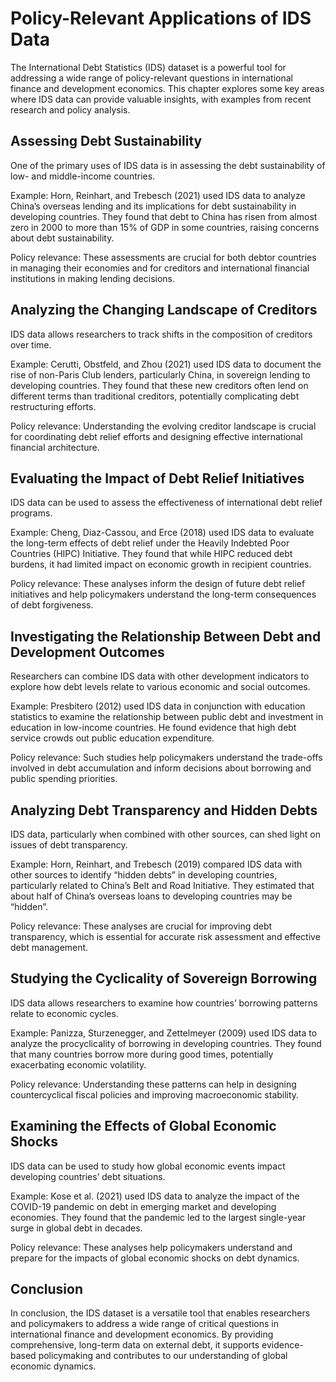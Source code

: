 # Policy-Relevant Applications of IDS Data

The International Debt Statistics (IDS) dataset is a powerful tool for addressing a wide range of policy-relevant questions in international finance and development economics. This chapter explores some key areas where IDS data can provide valuable insights, with examples from recent research and policy analysis.

## Assessing Debt Sustainability

One of the primary uses of IDS data is in assessing the debt sustainability of low- and middle-income countries.

Example: Horn, Reinhart, and Trebesch (2021) used IDS data to analyze China's overseas lending and its implications for debt sustainability in developing countries. They found that debt to China has risen from almost zero in 2000 to more than 15% of GDP in some countries, raising concerns about debt sustainability.

Policy relevance: These assessments are crucial for both debtor countries in managing their economies and for creditors and international financial institutions in making lending decisions.

## Analyzing the Changing Landscape of Creditors

IDS data allows researchers to track shifts in the composition of creditors over time.

Example: Cerutti, Obstfeld, and Zhou (2021) used IDS data to document the rise of non-Paris Club lenders, particularly China, in sovereign lending to developing countries. They found that these new creditors often lend on different terms than traditional creditors, potentially complicating debt restructuring efforts.

Policy relevance: Understanding the evolving creditor landscape is crucial for coordinating debt relief efforts and designing effective international financial architecture.

## Evaluating the Impact of Debt Relief Initiatives

IDS data can be used to assess the effectiveness of international debt relief programs.

Example: Cheng, Diaz-Cassou, and Erce (2018) used IDS data to evaluate the long-term effects of debt relief under the Heavily Indebted Poor Countries (HIPC) Initiative. They found that while HIPC reduced debt burdens, it had limited impact on economic growth in recipient countries.

Policy relevance: These analyses inform the design of future debt relief initiatives and help policymakers understand the long-term consequences of debt forgiveness.

## Investigating the Relationship Between Debt and Development Outcomes

Researchers can combine IDS data with other development indicators to explore how debt levels relate to various economic and social outcomes.

Example: Presbitero (2012) used IDS data in conjunction with education statistics to examine the relationship between public debt and investment in education in low-income countries. He found evidence that high debt service crowds out public education expenditure.

Policy relevance: Such studies help policymakers understand the trade-offs involved in debt accumulation and inform decisions about borrowing and public spending priorities.

## Analyzing Debt Transparency and Hidden Debts

IDS data, particularly when combined with other sources, can shed light on issues of debt transparency.

Example: Horn, Reinhart, and Trebesch (2019) compared IDS data with other sources to identify "hidden debts" in developing countries, particularly related to China's Belt and Road Initiative. They estimated that about half of China's overseas loans to developing countries may be "hidden".

Policy relevance: These analyses are crucial for improving debt transparency, which is essential for accurate risk assessment and effective debt management.

## Studying the Cyclicality of Sovereign Borrowing

IDS data allows researchers to examine how countries' borrowing patterns relate to economic cycles.

Example: Panizza, Sturzenegger, and Zettelmeyer (2009) used IDS data to analyze the procyclicality of borrowing in developing countries. They found that many countries borrow more during good times, potentially exacerbating economic volatility.

Policy relevance: Understanding these patterns can help in designing countercyclical fiscal policies and improving macroeconomic stability.

## Examining the Effects of Global Economic Shocks

IDS data can be used to study how global economic events impact developing countries' debt situations.

Example: Kose et al. (2021) used IDS data to analyze the impact of the COVID-19 pandemic on debt in emerging market and developing economies. They found that the pandemic led to the largest single-year surge in global debt in decades.

Policy relevance: These analyses help policymakers understand and prepare for the impacts of global economic shocks on debt dynamics.

## Conclusion

In conclusion, the IDS dataset is a versatile tool that enables researchers and policymakers to address a wide range of critical questions in international finance and development economics. By providing comprehensive, long-term data on external debt, it supports evidence-based policymaking and contributes to our understanding of global economic dynamics.
